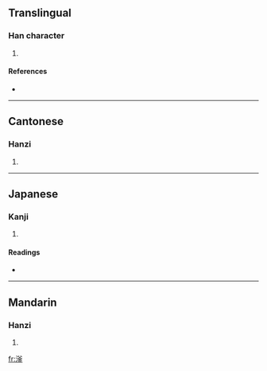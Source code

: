 ==Translingual==

===Han character===
{{Han char|rn=85|rad=水|as=10|sn=13|four=3811<sub>9</sub>|canj=水金大金 (ECKC)}}

# {{defn|Han|sort=水10}}

====References====
* {{Han ref|kx=0642.240|dkj=18027|dj=1050.050|hdz=31702.050|uh=6ECF|ud=28367|bh=DE58|bd=56920}}

----

==Cantonese==

===Hanzi===
{{yue-hanzi|jyut=|y=fu2}}

# {{defn|Cantonese|sort=水10}}

----

==Japanese==

===Kanji===
{{ja-kanji|grade=|rs=水10}}

# {{defn|Japanese|sort=水10}}

====Readings====
* {{ja-readings|on=[[ふ]] (fu), [[ぶ]] (bu)|kun=}}

----

==Mandarin==

===Hanzi===
{{cmn-hanzi|pin=[[fǔ]] ([[fu3]]), [[gǔ]] ([[gu3]])|wg=fu<sup>3</sup>, ku<sup>3</sup>}}

# {{defn|Mandarin|sort=水10}}

[[fr:滏]]